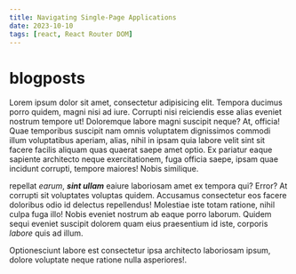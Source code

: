 ```yaml
---
title: Navigating Single-Page Applications
date: 2023-10-10
tags: [react, React Router DOM]
---
```


# blogposts

<CustomImage
  src='https://raw.githubusercontent.com/akladyous/blogposts/main/images/react-js.png'
  alt='React.JS'
/>

Lorem ipsum dolor sit amet, consectetur adipisicing elit. Tempora ducimus porro quidem, magni nisi
ad iure. Corrupti nisi reiciendis esse alias eveniet nostrum tempore ut! Doloremque labore magni
suscipit neque? At, officia! Quae temporibus suscipit nam omnis voluptatem dignissimos commodi illum
voluptatibus aperiam, alias, nihil in ipsam quia labore velit sint sit facere facilis aliquam quas
quaerat saepe amet optio. Ex pariatur eaque sapiente architecto neque exercitationem, fuga officia
saepe, ipsam quae incidunt corrupti, tempore maiores! Nobis similique.

repellat _earum_, **_sint ullam_** eaiure laboriosam amet ex tempora qui? Error? At corrupti sit
voluptates voluptas quidem. Accusamus consectetur eos facere doloribus odio id delectus repellendus!
Molestiae iste totam ratione, nihil culpa fuga illo! Nobis eveniet nostrum ab eaque porro laborum.
Quidem sequi eveniet suscipit dolorem quam eius praesentium id iste, corporis _labore_ quis ad
illum.

Optionesciunt labore est consectetur ipsa architecto laboriosam ipsum, dolore voluptate neque
ratione nulla asperiores!.
